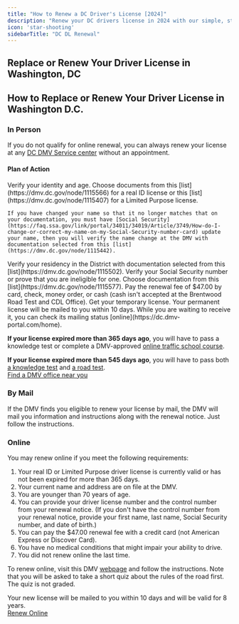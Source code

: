 ```yaml
---
title: "How to Renew a DC Driver's License [2024]"
description: "Renew your DC drivers license in 2024 with our simple, step-by-step guide. Find all the necessary requirements, forms, fees, and online renewal options to ensure a hassle-free experience. Stay legal and avoid fines - start your renewal process now!"
icon: 'star-shooting'
sidebarTitle: "DC DL Renewal"
---
```

## Replace or Renew Your Driver License in Washington, DC

## How to Replace or Renew Your Driver License in Washington D.C.

### In Person
If you do not qualify for online renewal, you can always renew your license at any [DC DMV Service center](https://driving-tests.org/dmv-near-me/district-columbia-dmv-office-locations/) without an appointment.

#### Plan of Action
<Steps>
  <Step title="Step 1">
    Verify your identity and age. Choose documents from this [list](https://dmv.dc.gov/node/1115566) for a real ID license or this [list](https://dmv.dc.gov/node/1115407) for a Limited Purpose license.

    If you have changed your name so that it no longer matches that on your documentation, you must have [Social Security](https://faq.ssa.gov/link/portal/34011/34019/Article/3749/How-do-I-change-or-correct-my-name-on-my-Social-Security-number-card) update your name, then you will verify the name change at the DMV with documentation selected from this [list](https://dmv.dc.gov/node/1115442).
  </Step>
  <Step title="Step 2">
    Verify your residency in the District with documentation selected from this [list](https://dmv.dc.gov/node/1115502).
  </Step>
  <Step title="Step 3">
    Verify your Social Security number or prove that you are ineligible for one. Choose documentation from this [list](https://dmv.dc.gov/node/1115577).
  </Step>
  <Step title="Step 4">
    Pay the renewal fee of $47.00 by card, check, money order, or cash (cash isn't accepted at the Brentwood Road Test and CDL Office).
  </Step>
  <Step title="Step 5">
    Get your temporary license. Your permanent license will be mailed to you within 10 days. While you are waiting to receive it, you can check its mailing status [online](https://dc.dmv-portal.com/home).
  </Step>
</Steps>

**If your license expired more than 365 days ago**, you will have to pass a knowledge test or complete a DMV-approved [online traffic school course](https://dmv.dc.gov/node/1119302).

**If your license expired more than 545 days ago**, you will have to pass both [a knowledge test](#dmv-knowledge-test) and [a road test](#dmv-driving-test).  
[Find a DMV office near you](https://driving-tests.org/dmv-near-me/)

### By Mail
If the DMV finds you eligible to renew your license by mail, the DMV will mail you information and instructions along with the renewal notice. Just follow the instructions.

### Online
You may renew online if you meet the following requirements:
1. Your real ID or Limited Purpose driver license is currently valid or has not been expired for more than 365 days.
2. Your current name and address are on file at the DMV.
3. You are younger than 70 years of age.
4. You can provide your driver license number and the control number from your renewal notice. (If you don't have the control number from your renewal notice, provide your first name, last name, Social Security number, and date of birth.)
5. You can pay the $47.00 renewal fee with a credit card (not American Express or Discover Card).
6. You have no medical conditions that might impair your ability to drive.
7. You did not renew online the last time.

To renew online, visit this DMV [webpage](https://www.proprofs.com/quiz-school/story.php?title=renewal-quiz) and follow the instructions. Note that you will be asked to take a short quiz about the rules of the road first. The quiz is not graded.

Your new license will be mailed to you within 10 days and will be valid for 8 years.  
[Renew Online](https://www.proprofs.com/quiz-school/story.php?title=renewal-quiz)

